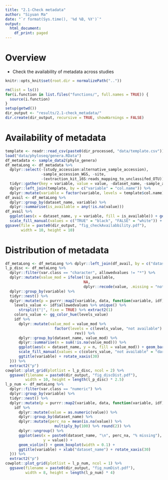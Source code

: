 ```yaml
---
title: "2.1-Check metadata"
author: "Siyuan Ma"
date: "`r format(Sys.time(), '%d %B, %Y')`"
output: 
  html_document:
    df_print: paged
---
```

# Overview
- Check the availability of metadata across studies
```r
knitr::opts_knit$set(root.dir = normalizePath(".."))
```
```r
rm(list = ls())
for(i.function in list.files("functions/", full.names = TRUE)) {
  source(i.function)
}
setup(getwd())
dir_output <- "results/2.1-check_metadata/"
dir.create(dir_output, recursive = TRUE, showWarnings = FALSE)
```
# Availability of metadata
```r
template <- readr::read_csv(paste0(dir_processed, "data/template.csv"))
load("data/phyloseq/genera.RData")
df_metadata <- sample_data2(phylo_genera)
df_metaLong <- df_metadata %>% 
  dplyr::select(-(study_accession:alternative_sample_accession),
                -sample_accession_WGS, -site,
                -(extraction_kit_16S:reads_mapping_to_unclassifed_OTU)) %>% 
  tidyr::gather(key = variable, value = value, -dataset_name, -sample_accession_16S) %>% 
  dplyr::left_join(template, by = c("variable" = "col.name")) %>% 
  dplyr::mutate(variable = factor(variable, levels = template$col.name))
df_avail <- df_metaLong %>% 
  dplyr::group_by(dataset_name, variable) %>% 
  dplyr::summarise(is_available = any(!is.na(value)))
df_avail %>% 
  ggplot(aes(x = dataset_name, y = variable, fill = is_available)) + geom_tile() +
  scale_fill_manual(values = c("TRUE" = "black", "FALSE" = "white")) + rotate_xaxis(15)
ggsave(file = paste0(dir_output, "fig_checkAvailabbility.pdf"),
       width = 10, height = 10)
```
# Distribution of metadata
```r
df_metaLong <- df_metaLong %>% dplyr::left_join(df_avail, by = c("dataset_name", "variable"))
l_p_disc <- df_metaLong %>% 
  dplyr::filter(var.class == "character", allowedvalues != "*") %>% 
  dplyr::mutate(value_mod = ifelse(!is_available, 
                                   NA,
                                   dplyr::recode(value, .missing = "not available"))) %>% 
  dplyr::group_by(variable) %>% 
  tidyr::nest() %>% 
  dplyr::mutate(p = purrr::map2(variable, data, function(variable, idf) {
    levels_value <- idf$allowedvalues %>% unique() %>% 
      strsplit("|", fixe = TRUE) %>% extract2(1)
    colors_value <- gg_color_hue(levels_value)
    idf %>% 
      dplyr::mutate(value_mod = value_mod %>% 
                      factor(levels = c(levels_value, "not available") %>% 
                               rev)) %>% 
      dplyr::group_by(dataset_name, value_mod) %>% 
      dplyr::summarise(n = sum(!is.na(value_mod))) %>% 
      ggplot(aes(x = dataset_name, y = n, fill = value_mod)) + geom_bar(stat = "identity") +
      scale_fill_manual(values = c(colors_value, "not available" = "darkgray")) +
      ggtitle(variable) + rotate_xaxis(30)
  })) %>% 
  extract2("p")
cowplot::plot_grid(plotlist = l_p_disc, ncol = 2) %>% 
  ggsave(filename = paste0(dir_output, "fig_discDist.pdf"),
         width = 10, height = length(l_p_disc) * 2.5)
l_p_num <- df_metaLong %>% 
  dplyr::filter(var.class == "numeric") %>% 
  dplyr::group_by(variable) %>% 
  tidyr::nest() %>% 
  dplyr::mutate(p = purrr::map2(variable, data, function(variable, idf) {
    idf %>% 
      dplyr::mutate(value = as.numeric(value)) %>% 
      dplyr::group_by(dataset_name) %>% 
      dplyr::mutate(perc_na = mean(is.na(value)) %>% 
                      multiply_by(100) %>% round(2)) %>%
      dplyr::ungroup() %>% 
      ggplot(aes(x = paste0(dataset_name, "\n", perc_na, "% missing"), 
                 y = value)) + 
      geom_violin() + geom_boxplot(width = 0.1) + 
      ggtitle(variable) + xlab("dataset_name") + rotate_xaxis(30)
  })) %>% 
  extract2("p")
cowplot::plot_grid(plotlist = l_p_num, ncol = 1) %>% 
  ggsave(filename = paste0(dir_output, "fig_numDist.pdf"),
         width = 8, height = length(l_p_num) * 4)
```
